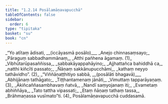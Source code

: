 ```yaml
---
title: "1.2.14 Posālamāṇavapucchā"
tableOfContents: false
sidebar:
  order: 6
type: "tipitaka"
basket: "su"
book: "cn"
---
```



<DynamicBreadcrumb />

<Division number="137" book="cn" bookNo="25" page="18">

<Paragraph number="152" type="verses" book="cn">
_“Yo atītaṃ ādisati, __(iccāyasmā posālo)___  
_Anejo chinnasaṃsayo;_  
_Pāraguṃ sabbadhammānaṃ,_  
_Atthi pañhena āgamaṃ. (1)_  

</Paragraph>

</Division>
<Division number="138" book="cn" bookNo="25" page="18">

<Paragraph number="153" type="verses" book="cn">
_Vibhūtarūpasaññissa,_  
_sabbakāyappahāyino;_  
_Ajjhattañca bahiddhā ca,_  
_natthi kiñcīti passato;_  
_Ñāṇaṃ sakkānupucchāmi,_  
_kathaṃ neyyo tathāvidho”. (2)_  

</Paragraph>

</Division>
<Division number="139" book="cn" bookNo="25" page="18">

<Paragraph number="154" type="verses" book="cn">
_“Viññāṇaṭṭhitiyo sabbā, __(posālāti bhagavā)___  
_Abhijānaṃ tathāgato;_  
_Tiṭṭhantamenaṃ jānāti,_  
_Vimuttaṃ tapparāyaṇaṃ. (3)_  

</Paragraph>

</Division>
<Division number="140" book="cn" bookNo="25" page="18">

<Paragraph number="155" type="verses" book="cn">
_Ākiñcaññasambhavaṃ ñatvā,_  
_Nandī saṃyojanaṃ iti;_  
_Evametaṃ abhiññāya,_  
_Tato tattha vipassati;_  
_Etaṃ ñāṇaṃ tathaṃ tassa,_  
_Brāhmaṇassa vusīmato”ti. (4)_  


</Paragraph>
</Division>

<Paragraph number="156" type="center" book="cn">
Posālamāṇavapucchā cuddasamā.
</Paragraph>